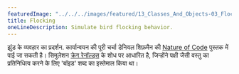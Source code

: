 ---
featuredImage: "../../../images/featured/13_Classes_And_Objects-03_Flocking-thumbnail.png"
title: Flocking
oneLineDescription: Simulate bird flocking behavior.
---

झुंड के व्यवहार का प्रदर्शन. कार्यान्वयन की पूरी चर्चा डेनियल शिफ़मैन की <a href="https://natureofcode.com/book/chapter-6-autonomous-agents/">Nature of Code</a> पुस्तक में पाई जा सकती है। सिमुलेशन <a href="http://www.red3d.com/cwr/">क्रेग रेनॉल्ड्स</a> 
के शोध पर आधारित है, जिन्होंने पक्षी जैसी वस्तु का प्रतिनिधित्व करने के लिए 'बॉइड' शब्द का इस्तेमाल किया था।